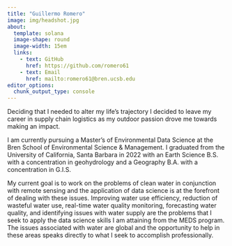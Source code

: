 ```yaml
---
title: "Guillermo Romero"
image: img/headshot.jpg
about: 
  template: solana
  image-shape: round
  image-width: 15em
  links:
    - text: GitHub
      href: https://github.com/romero61
    - text: Email
      href: mailto:romero61@bren.ucsb.edu
editor_options: 
  chunk_output_type: console
---
```


Deciding that I needed to alter my life's trajectory I decided to leave my career in supply chain logistics as my outdoor passion drove me towards making an impact.

I am currently pursuing a Master's of Environmental Data Science at the Bren School of Environmental Science & Management. I graduated from the University of California, Santa Barbara in 2022
with an Earth Science B.S. with a concentration in geohydrology and a Geography B.A. with a concentration in G.I.S.

My current goal is to work on the problems of clean water in conjunction with remote sensing and the application of data science is at the forefront of dealing with these issues. Improving water use efficiency, reduction of wasteful water use, real-time water quality
monitoring, forecasting water quality, and identifying issues with water supply are the problems that I seek to apply the data science skills I am attaining from the MEDS program. The issues associated with water are global and the opportunity to help in these areas speaks directly to what I seek to accomplish professionally.
